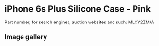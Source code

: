 
# iPhone 6s Plus Silicone Case - Pink

Part number, for search engines, auction websites and such: MLCY2ZM/A

## Image gallery

<div style={{ width: "768px" }}>
  <GalleryComponent
    images={[
      {
        original: "/everysource/MLCY2.webp",
        thumbnail: "/everypreview/MLCY2.webp",
      },
      {
        original: "/everysource/MLCY2_AV1_GOLD.webp",
        thumbnail: "/everypreview/MLCY2_AV1_GOLD.webp",
      },
      {
        original: "/everysource/MLCY2_AV1_SILVER.webp",
        thumbnail: "/everypreview/MLCY2_AV1_SILVER.webp",
      },
      {
        original: "/everysource/MLCY2_AV1_SPACE_GRAY.webp",
        thumbnail: "/everypreview/MLCY2_AV1_SPACE_GRAY.webp",
      },
      {
        original: "/everysource/MLCY2_AV2.webp",
        thumbnail: "/everypreview/MLCY2_AV2.webp",
      },
      {
        original: "/everysource/MLCY2_AV3.webp",
        thumbnail: "/everypreview/MLCY2_AV3.webp",
      }
    ]}
  />
</div>